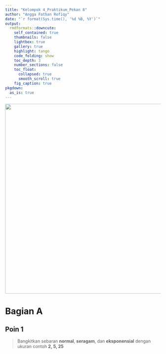 ```yaml
---
title: "Kelompok 4_Praktikum_Pekan 8"
author: "Angga Fathan Rofiqy"
date: "`r format(Sys.time(), '%d %B, %Y')`"
output:
  rmdformats::downcute:
    self_contained: true
    thumbnails: false
    lightbox: true
    gallery: true
    highlight: tango
    code_folding: show
    toc_depth: 3
    number_sections: false
    toc_float:
      collapsed: true
      smooth_scroll: true
    fig_caption: true
pkgdown:
  as_is: true
---
```


![](images/clipboard-1024985539.png){width="613"}

# Bagian A

## Poin 1

> Bangkitkan sebaran **normal**, **seragam**, dan **eksponensial** dengan ukuran contoh **2, 5, 25**
